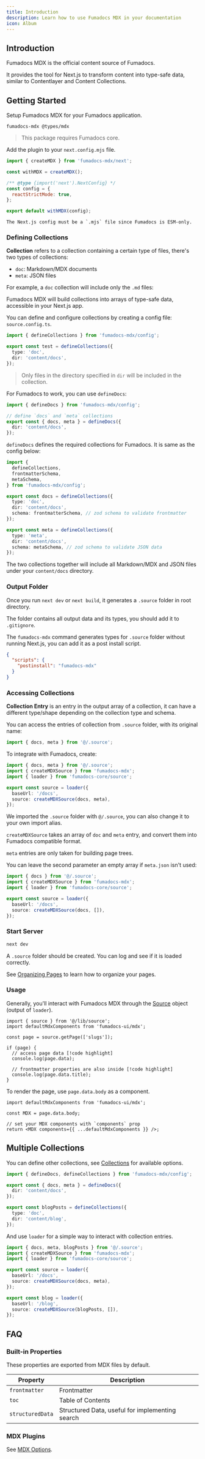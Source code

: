 ```yaml
---
title: Introduction
description: Learn how to use Fumadocs MDX in your documentation
icon: Album
---
```



## Introduction

Fumadocs MDX is the official content source of Fumadocs.

It provides the tool for Next.js to transform content into type-safe data, similar to Contentlayer and Content Collections.

## Getting Started

Setup Fumadocs MDX for your Fumadocs application.

```package-install
fumadocs-mdx @types/mdx
```

> This package requires Fumadocs core.

Add the plugin to your `next.config.mjs` file.

```js
import { createMDX } from 'fumadocs-mdx/next';

const withMDX = createMDX();

/** @type {import('next').NextConfig} */
const config = {
  reactStrictMode: true,
};

export default withMDX(config);
```

<Callout title="ESM Only" type='warn' className="mt-4">

    The Next.js config must be a `.mjs` file since Fumadocs is ESM-only.

</Callout>

### Defining Collections

**Collection** refers to a collection containing a certain type of files, there's two types of collections:

- `doc`: Markdown/MDX documents
- `meta`: JSON files

For example, a `doc` collection will include only the `.md` files:

<Files>
  <Folder name="folder" defaultOpen>
    <File name="ui.md" />
  </Folder>
  <File name="hello.md" />
  <File name="index.md" />
  <File
    name="meta.json"
    className="opacity-50 cursor-not-allowed"
    aria-disabled
  />
</Files>

Fumadocs MDX will build collections into arrays of type-safe data, accessible in your Next.js app.

You can define and configure collections by creating a config file: `source.config.ts`.

```ts title="source.config.ts"
import { defineCollections } from 'fumadocs-mdx/config';

export const test = defineCollections({
  type: 'doc',
  dir: 'content/docs',
});
```

> Only files in the directory specified in `dir` will be included in the collection.

For Fumadocs to work, you can use `defineDocs`:

```ts title="source.config.ts"
import { defineDocs } from 'fumadocs-mdx/config';

// define `docs` and `meta` collections
export const { docs, meta } = defineDocs({
  dir: 'content/docs',
});
```

`defineDocs` defines the required collections for Fumadocs.
It is same as the config below:

```ts title="source.config.ts"
import {
  defineCollections,
  frontmatterSchema,
  metaSchema,
} from 'fumadocs-mdx/config';

export const docs = defineCollections({
  type: 'doc',
  dir: 'content/docs',
  schema: frontmatterSchema, // zod schema to validate frontmatter
});

export const meta = defineCollections({
  type: 'meta',
  dir: 'content/docs',
  schema: metaSchema, // zod schema to validate JSON data
});
```

The two collections together will include all Markdown/MDX and JSON files under your `content/docs` directory.

### Output Folder

Once you run `next dev` or `next build`, it generates a `.source` folder in root directory.

The folder contains all output data and its types, you should add it to `.gitignore`.

The `fumadocs-mdx` command generates types for `.source` folder without running Next.js, you can add it as a post install script.

```json title="package.json"
{
  "scripts": {
    "postinstall": "fumadocs-mdx"
  }
}
```

### Accessing Collections

**Collection Entry** is an entry in the output array of a collection, it can have a different type/shape depending on the collection type and schema.

You can access the entries of collection from `.source` folder, with its original name:

```ts
import { docs, meta } from '@/.source';
```

To integrate with Fumadocs, create:

```ts title="lib/source.ts"
import { docs, meta } from '@/.source';
import { createMDXSource } from 'fumadocs-mdx';
import { loader } from 'fumadocs-core/source';

export const source = loader({
  baseUrl: '/docs',
  source: createMDXSource(docs, meta),
});
```

We imported the `.source` folder with `@/.source`, you can also change it to your own import alias.

`createMDXSource` takes an array of `doc` and `meta` entry, and convert them into Fumadocs compatible format.

<Callout title='Good to Know'>

`meta` entries are only taken for building page trees.

You can leave the second parameter an empty array if `meta.json` isn't used:

```ts title="lib/source.ts"
import { docs } from '@/.source';
import { createMDXSource } from 'fumadocs-mdx';
import { loader } from 'fumadocs-core/source';

export const source = loader({
  baseUrl: '/docs',
  source: createMDXSource(docs, []),
});
```

</Callout>

### Start Server

```bash
next dev
```

A `.source` folder should be created. You can log and see if it is loaded correctly.

See [Organizing Pages](/docs/ui/page-conventions) to learn how to organize your pages.

### Usage

Generally, you'll interact with Fumadocs MDX through the [Source](/docs/headless/source-api#output) object (output of `loader`).

```tsx
import { source } from '@/lib/source';
import defaultMdxComponents from 'fumadocs-ui/mdx';

const page = source.getPage(['slugs']);

if (page) {
  // access page data [!code highlight]
  console.log(page.data);

  // frontmatter properties are also inside [!code highlight]
  console.log(page.data.title);
}
```

To render the page, use `page.data.body` as a component.

```tsx
import defaultMdxComponents from 'fumadocs-ui/mdx';

const MDX = page.data.body;

// set your MDX components with `components` prop
return <MDX components={{ ...defaultMdxComponents }} />;
```

## Multiple Collections

You can define other collections, see [Collections](/docs/mdx/collections) for available options.

```ts title="source.config.ts"
import { defineDocs, defineCollections } from 'fumadocs-mdx/config';

export const { docs, meta } = defineDocs({
  dir: 'content/docs',
});

export const blogPosts = defineCollections({
  type: 'doc',
  dir: 'content/blog',
});
```

And use `loader` for a simple way to interact with collection entries.

```ts title="lib/source.ts"
import { docs, meta, blogPosts } from '@/.source';
import { createMDXSource } from 'fumadocs-mdx';
import { loader } from 'fumadocs-core/source';

export const source = loader({
  baseUrl: '/docs',
  source: createMDXSource(docs, meta),
});

export const blog = loader({
  baseUrl: '/blog',
  source: createMDXSource(blogPosts, []),
});
```

## FAQ

### Built-in Properties

These properties are exported from MDX files by default.

| Property         | Description                                     |
| ---------------- | ----------------------------------------------- |
| `frontmatter`    | Frontmatter                                     |
| `toc`            | Table of Contents                               |
| `structuredData` | Structured Data, useful for implementing search |

### MDX Plugins

See [MDX Options](/docs/mdx/mdx).
